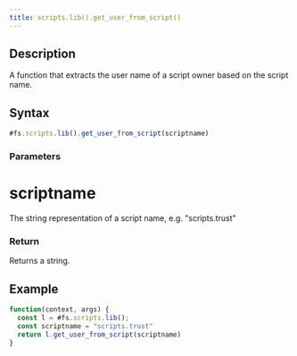 ```yaml
---
title: scripts.lib().get_user_from_script()
---
```


## Description

A function that extracts the user name of a script owner based on the script name.

## Syntax

```js
#fs.scripts.lib().get_user_from_script(scriptname)
```

### Parameters

# scriptname

The string representation of a script name, e.g. "scripts.trust"

### Return

Returns a string.

## Example

```js
function(context, args) {
  const l = #fs.scripts.lib();
  const scriptname = "scripts.trust"
  return l.get_user_from_script(scriptname)
}
```
